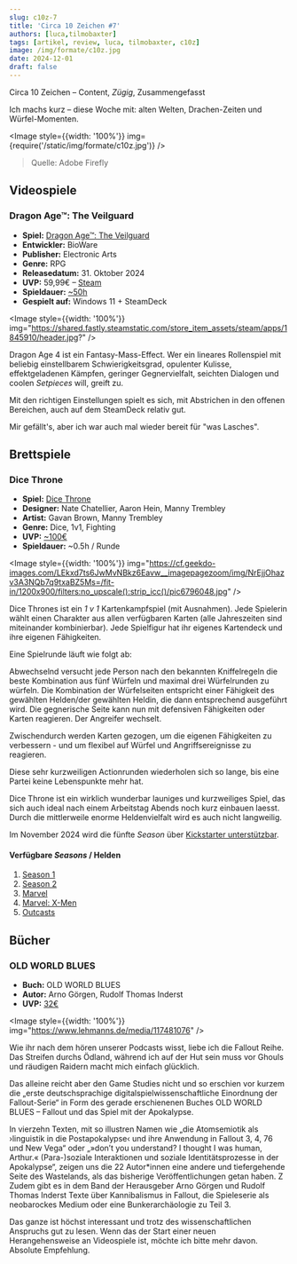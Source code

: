 ```yaml
---
slug: c10z-7
title: 'Circa 10 Zeichen #7'
authors: [luca,tilmobaxter]
tags: [artikel, review, luca, tilmobaxter, c10z]
image: /img/formate/c10z.jpg
date: 2024-12-01
draft: false
---
```





Circa 10 Zeichen – Content, _Zügig_, Zusammengefasst

Ich machs kurz – diese Woche mit: alten Welten, Drachen-Zeiten und Würfel-Momenten.

<Image style={{width: '100%'}} img={require('/static/img/formate/c10z.jpg')} />

> Quelle: Adobe Firefly

<!--truncate-->

## Videospiele

### Dragon Age™: The Veilguard
- **Spiel:** [Dragon Age™: The Veilguard](https://store.steampowered.com/app/1845910/Dragon_Age_The_Veilguard/)
- **Entwickler:** BioWare
- **Publisher:** Electronic Arts
- **Genre:** RPG
- **Releasedatum:** 31. Oktober 2024
- **UVP:** 59,99€ – [Steam](https://store.steampowered.com/app/1845910/Dragon_Age_The_Veilguard/)
- **Spieldauer:** [~50h](https://howlongtobeat.com/game/82090)
- **Gespielt auf:** Windows 11 + SteamDeck

<Image style={{width: '100%'}}
       img="https://shared.fastly.steamstatic.com/store_item_assets/steam/apps/1845910/header.jpg?" />

Dragon Age 4 ist ein Fantasy-Mass-Effect. Wer ein lineares Rollenspiel mit beliebig einstellbarem Schwierigkeitsgrad, opulenter Kulisse, effektgeladenen Kämpfen, geringer Gegnervielfalt, seichten Dialogen und coolen *Setpieces* will, greift zu.

Mit den richtigen Einstellungen spielt es sich, mit Abstrichen in den offenen Bereichen, auch auf dem SteamDeck relativ gut.

Mir gefällt's, aber ich war auch mal wieder bereit für "was Lasches".

## Brettspiele

### Dice Throne

- **Spiel:** [Dice Throne](https://boardgamegeek.com/boardgame/268201/dice-throne)
- **Designer:** Nate Chatellier, Aaron Hein, Manny Trembley
- **Artist:** Gavan Brown, Manny Trembley
- **Genre:** Dice, 1v1, Fighting
- **UVP:** [~100€](https://shop.dicethrone.com/collections/all)
- **Spieldauer:** ~0.5h / Runde

<Image style={{width: '100%'}}
       img="https://cf.geekdo-images.com/LEkxd7ts6JwMvNBkz6Eavw__imagepagezoom/img/NrEjjOhazv3A3NQb7q9txaBZ5Ms=/fit-in/1200x900/filters:no_upscale():strip_icc()/pic6796048.jpg" />

Dice Thrones ist ein *1 v 1* Kartenkampfspiel (mit Ausnahmen). Jede Spielerin wählt einen Charakter aus allen verfügbaren Karten (alle Jahreszeiten sind miteinander kombinierbar). Jede Spielfigur hat ihr eigenes Kartendeck und ihre eigenen Fähigkeiten.

Eine Spielrunde läuft wie folgt ab:

Abwechselnd versucht jede Person nach den bekannten Kniffelregeln die beste Kombination aus fünf Würfeln und maximal drei Würfelrunden zu würfeln. Die Kombination der Würfelseiten entspricht einer Fähigkeit des gewählten Helden/der gewählten Heldin, die dann entsprechend ausgeführt wird. Die gegnerische Seite kann nun mit defensiven Fähigkeiten oder Karten reagieren. Der Angreifer wechselt.

Zwischendurch werden Karten gezogen, um die eigenen Fähigkeiten zu verbessern - und um flexibel auf Würfel und Angriffsereignisse zu reagieren.

Diese sehr kurzweiligen Actionrunden wiederholen sich so lange, bis eine Partei keine Lebenspunkte mehr hat.

Dice Throne ist ein wirklich wunderbar launiges und kurzweiliges Spiel, das sich auch ideal nach einem Arbeitstag Abends noch kurz einbauen laesst. Durch die mittlerweile enorme Heldenvielfalt wird es auch nicht langweilig.

Im November 2024 wird die fünfte *Season* über [Kickstarter unterstützbar](https://www.kickstarter.com/projects/dicethrone/dice-throne-outcasts).

#### Verfügbare *Seasons* / Helden

1. [Season 1](https://boardgamegeek.com/boardgame/291794/dice-throne-season-one-rerolled)
2. [Season 2](https://boardgamegeek.com/boardgame/244271/dice-throne-season-two-battle-chest)
3. [Marvel](https://boardgamegeek.com/boardgame/348406/marvel-dice-throne)
4. [Marvel: X-Men](https://boardgamegeek.com/boardgame/403494/marvel-dice-throne-x-men)
5. [Outcasts](https://www.kickstarter.com/projects/dicethrone/dice-throne-outcasts)

## Bücher

### OLD WORLD BLUES

- **Buch:** OLD WORLD BLUES
- **Autor:** Arno Görgen, Rudolf Thomas Inderst
- **UVP:** [32€](https://www.lehmanns.de/shop/mathematik-informatik/69346261-9783963173905-old-world-blues)

<Image style={{width: '100%'}} img="https://www.lehmanns.de/media/117481076" />

Wie ihr nach dem hören unserer Podcasts wisst, liebe ich die Fallout Reihe.
Das Streifen durchs Ödland, während ich auf der Hut sein muss vor Ghouls und räudigen Raidern macht mich einfach glücklich.

Das alleine reicht aber den Game Studies nicht und so erschien vor kurzem die „erste deutschsprachige digitalspielwissenschaftliche Einordnung der Fallout-Serie“ in Form des gerade erschienenen Buches OLD WORLD BLUES – Fallout und das Spiel mit der Apokalypse.

In vierzehn Texten, mit so illustren Namen wie „die Atomsemiotik als ›linguistik in die Postapokalypse‹ und ihre Anwendung in Fallout 3, 4, 76 und New Vega“ oder „»don’t you understand? I thought I was human, Arthur.« (Para-)soziale Interaktionen und soziale Identitätsprozesse in der Apokalypse“, zeigen uns die 22 Autor*innen eine andere und tiefergehende Seite des Wastelands, als das bisherige Veröffentlichungen getan haben. Z Zudem gibt es in dem Band der Herausgeber Arno Görgen und Rudolf Thomas Inderst Texte über Kannibalismus in Fallout, die Spieleserie als neobarockes Medium oder eine Bunkerarchäologie zu Teil 3.

Das ganze ist höchst interessant und trotz des wissenschaftlichen Anspruchs gut zu lesen. Wenn das der Start einer neuen Herangehensweise an Videospiele ist, möchte ich bitte mehr davon.
Absolute Empfehlung.
